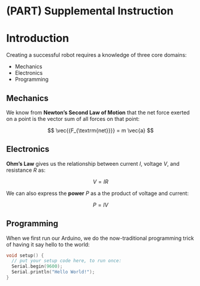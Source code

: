 # (PART) Supplemental Instruction {.unnumbered}

# Introduction {#import-intro}

Creating a successful robot requires a knowledge of three core domains:

-   Mechanics
-   Electronics
-   Programming

## Mechanics

We know from **Newton's Second Law of Motion** that the net force exerted on a point is the vector sum of all forces on that point:

$$
\vec{{F_{\textrm{net}}}} = m \vec{a}
$$

## Electronics

**Ohm's Law** gives us the relationship between current $I$, voltage $V$, and resistance $R$ as:

$$
V = IR
$$

We can also express the **power** $P$ as a the product of voltage and current:

$$
P = IV
$$

## Programming

When we first run our Arduino, we do the now-traditional programming trick of having it say hello to the world:

``` c
void setup() {
  // put your setup code here, to run once:
  Serial.begin(9600);
  Serial.println("Hello World!");
}
```
